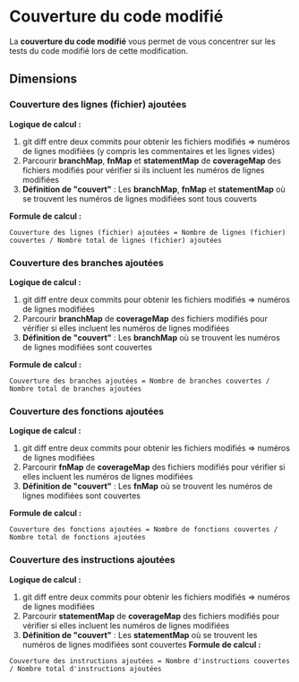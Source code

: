 # **Couverture du code modifié**

La **couverture du code modifié** vous permet de vous concentrer sur les tests du code modifié lors de cette modification.

## Dimensions


### **Couverture des lignes (fichier) ajoutées**

**Logique de calcul :**
1. git diff entre deux commits pour obtenir les fichiers modifiés => numéros de lignes modifiées (y compris les commentaires et les lignes vides)
2. Parcourir **branchMap**, **fnMap** et **statementMap** de **coverageMap** des fichiers modifiés pour vérifier si ils incluent les numéros de lignes modifiées
3. **Définition de "couvert"** : Les **branchMap**, **fnMap** et **statementMap** où se trouvent les numéros de lignes modifiées sont tous couverts

**Formule de calcul :**


```
Couverture des lignes (fichier) ajoutées = Nombre de lignes (fichier) couvertes / Nombre total de lignes (fichier) ajoutées
```

### **Couverture des branches ajoutées**

**Logique de calcul :**
1. git diff entre deux commits pour obtenir les fichiers modifiés => numéros de lignes modifiées
2. Parcourir **branchMap** de **coverageMap** des fichiers modifiés pour vérifier si elles incluent les numéros de lignes modifiées
3. **Définition de "couvert"** : Les **branchMap** où se trouvent les numéros de lignes modifiées sont couvertes

**Formule de calcul :**
```
Couverture des branches ajoutées = Nombre de branches couvertes / Nombre total de branches ajoutées
```

### **Couverture des fonctions ajoutées**

**Logique de calcul :**
1. git diff entre deux commits pour obtenir les fichiers modifiés => numéros de lignes modifiées
2. Parcourir **fnMap** de **coverageMap** des fichiers modifiés pour vérifier si elles incluent les numéros de lignes modifiées
3. **Définition de "couvert"** : Les **fnMap** où se trouvent les numéros de lignes modifiées sont couvertes

**Formule de calcul :**
```
Couverture des fonctions ajoutées = Nombre de fonctions couvertes / Nombre total de fonctions ajoutées
```

### **Couverture des instructions ajoutées**
**Logique de calcul :**
1. git diff entre deux commits pour obtenir les fichiers modifiés => numéros de lignes modifiées
2. Parcourir **statementMap** de **coverageMap** des fichiers modifiés pour vérifier si elles incluent les numéros de lignes modifiées
3. **Définition de "couvert"** : Les **statementMap** où se trouvent les numéros de lignes modifiées sont couvertes
**Formule de calcul :**
```
Couverture des instructions ajoutées = Nombre d'instructions couvertes / Nombre total d'instructions ajoutées
```
